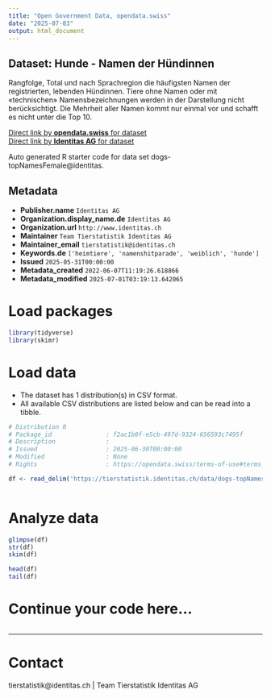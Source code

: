 ```yaml
---
title: "Open Government Data, opendata.swiss"
date: "2025-07-03"
output: html_document
---
```


## Dataset: Hunde - Namen der Hündinnen

Rangfolge, Total und nach Sprachregion die häufigsten Namen der registrierten, lebenden Hündinnen. Tiere ohne Namen oder mit «technischen» Namensbezeichnungen werden in der Darstellung nicht berücksichtigt. Die Mehrheit aller Namen kommt nur einmal vor und schafft es nicht unter die Top 10.

[Direct link by **opendata.swiss** for dataset](https://opendata.swiss/de/dataset/hunde-namen-der-hundinnen)<br>
[Direct link by **Identitas AG** for dataset](https://tierstatistik.identitas.ch/)

Auto generated R starter code for data set dogs-topNamesFemale@identitas.

## Metadata

- **Publisher.name** `Identitas AG`
- **Organization.display_name.de** `Identitas AG`
- **Organization.url** `http://www.identitas.ch`
- **Maintainer** `Team Tierstatistik Identitas AG`
- **Maintainer_email** `tierstatistik@identitas.ch`
- **Keywords.de** `['heimtiere', 'namenshitparade', 'weiblich', 'hunde']`
- **Issued** `2025-05-31T00:00:00`
- **Metadata_created** `2022-06-07T11:19:26.618866`
- **Metadata_modified** `2025-07-01T03:19:13.642065`


# Load packages

```r

library(tidyverse)
library(skimr)

```

# Load data

-   The dataset has 1 distribution(s) in CSV format.
-   All available CSV distributions are listed below and can be read into a tibble.

```r

# Distribution 0
# Package_id               : f2ac1b0f-e5cb-497d-9324-656593c7495f
# Description              : 
# Issued                   : 2025-06-30T00:00:00
# Modified                 : None
# Rights                   : https://opendata.swiss/terms-of-use#terms_by

df <- read_delim('https://tierstatistik.identitas.ch/data/dogs-topNamesFemale.csv')



```

# Analyze data

```r

glimpse(df)
str(df)
skim(df)

head(df)
tail(df)

```

# Continue your code here...

```r

```

------------------------------------------------------------------------

# Contact

tierstatistik@identitas.ch | Team Tierstatistik Identitas AG
